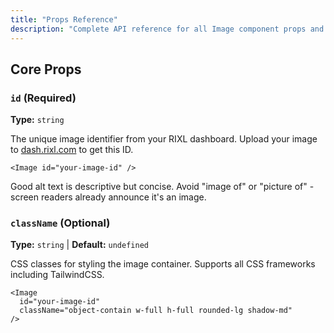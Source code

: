 ```yaml
---
title: "Props Reference"
description: "Complete API reference for all Image component props and TypeScript interfaces"
---
```



## Core Props

### `id` **(Required)**

**Type:** `string`

The unique image identifier from your RIXL dashboard. Upload your image to [dash.rixl.com](https://dash.rixl.com) to get this ID.

```tsx
<Image id="your-image-id" />
```


<Callout type="info">
    Good alt text is descriptive but concise. Avoid "image of" or "picture of" - screen readers already announce it's an image.
</Callout>

### `className` **(Optional)**

**Type:** `string` | **Default:** `undefined`

CSS classes for styling the image container. Supports all CSS frameworks including TailwindCSS.

```tsx
<Image
  id="your-image-id"
  className="object-contain w-full h-full rounded-lg shadow-md"
/>
```